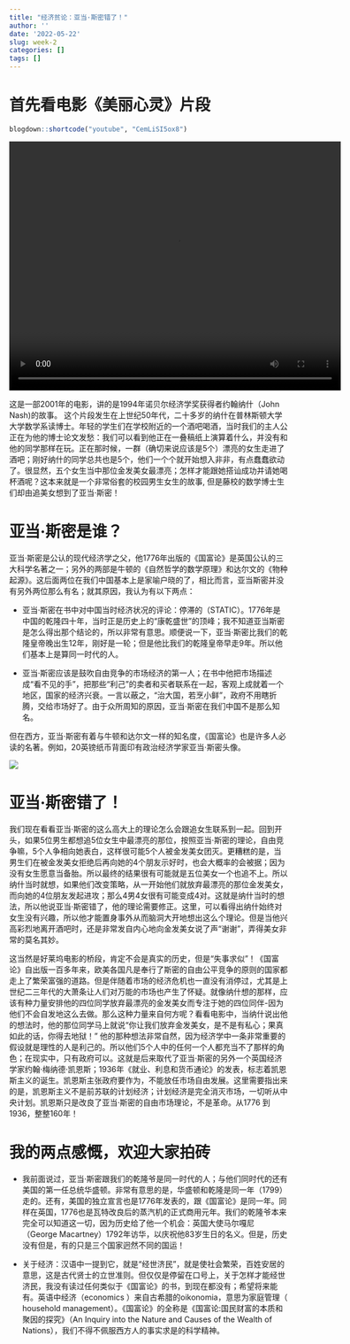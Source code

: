 ```yaml
---
title: "经济贫论：亚当·斯密错了！"
author: ''
date: '2022-05-22'
slug: week-2
categories: []
tags: []
---
```


# 首先看电影《美丽心灵》片段

```r
blogdown::shortcode("youtube", "CemLiSI5ox8")
```

![](ABeautifulMind.mp4){width=600 height=450}

 这是一部2001年的电影，讲的是1994年诺贝尔经济学奖获得者约翰纳什（John Nash)的故事。 这个片段发生在上世纪50年代，二十多岁的纳什在普林斯顿大学大学数学系读博士。年轻的学生们在学校附近的一个酒吧喝酒，当时我们的主人公正在为他的博士论文发愁：我们可以看到他正在一叠稿纸上演算着什么，并没有和他的同学那样在玩。正在那时候，一群（确切来说应该是5个）漂亮的女生走进了酒吧；刚好纳什的同学总共也是5个，他们一个个就开始想入非非，有点蠢蠢欲动了。很显然，五个女生当中那位金发美女最漂亮；怎样才能跟她搭讪成功并请她喝杯酒呢？这本来就是一个非常俗套的校园男生女生的故事, 但是藤校的数学博士生们却由追美女想到了亚当·斯密！
 
# 亚当·斯密是谁？

亚当·斯密是公认的现代经济学之父，他1776年出版的《国富论》是英国公认的三大科学名著之一；另外的两部是牛顿的《自然哲学的数学原理》和达尔文的《物种起源》。这后面两位在我们中国基本上是家喻户晓的了，相比而言，亚当斯密并没有另外两位那么有名；就其原因，我认为有以下两点：

- 亚当·斯密在书中对中国当时经济状况的评论：停滞的（STATIC）。1776年是中国的乾隆四十年，当时正是历史上的“康乾盛世”的顶峰；我不知道亚当斯密是怎么得出那个结论的，所以非常有意思。顺便说一下，亚当·斯密比我们的乾隆皇帝晚出生12年，刚好是一轮；但是他比我们的乾隆皇帝早走9年。所以他们基本上是算同一时代的人。

- 亚当·斯密应该是鼓吹自由竞争的市场经济的第一人；在书中他把市场描述成“看不见的手”，把那些“利己”的卖者和买者联系在一起，客观上成就着一个地区，国家的经济兴衰。一言以蔽之，“治大国，若烹小鲜”，政府不用瞎折腾，交给市场好了。由于众所周知的原因，亚当·斯密在我们中国不是那么知名。

但在西方，亚当·斯密有着与牛顿和达尔文一样的知名度，《国富论》也是许多人必读的名著。例如，20英镑纸币背面印有政治经济学家亚当·斯密头像。

![](20_Bill_AdamSmith.png)

# 亚当·斯密错了！

我们现在看看亚当·斯密的这么高大上的理论怎么会跟追女生联系到一起。回到开头，如果5位男生都想追5位女生中最漂亮的那位，按照亚当·斯密的理论，自由竞争嘛，5个人争相向她表白，这样很可能5个人被金发美女团灭。更糟糕的是，当男生们在被金发美女拒绝后再向她的4个朋友示好时，也会大概率的会被据；因为没有女生愿意当备胎。所以最终的结果很有可能就是五位美女一个也追不上。所以纳什当时就想，如果他们改变策略，从一开始他们就放弃最漂亮的那位金发美女，而向她的4位朋友发起进攻；那么4男4女很有可能变成4对。这就是纳什当时的想法，所以他说亚当·斯密错了，他的理论需要修正。这里，可以看得出纳什始终对女生没有兴趣，所以他才能置身事外从而脑洞大开地想出这么个理论。但是当他兴高彩烈地离开酒吧时，还是非常发自内心地向金发美女说了声“谢谢”，弄得美女非常的莫名其妙。

这当然是好莱坞电影的桥段，肯定不会是真实的历史，但是“失事求似”！《国富论》自出版一百多年来，欧美各国凡是奉行了斯密的自由公平竞争的原则的国家都走上了繁荣富强的道路。但是伴随着市场的经济危机也一直没有消停过，尤其是上世纪二三年代的大萧条让人们对万能的市场也产生了怀疑。就像纳什想的那样，应该有种力量安排他的四位同学放弃最漂亮的金发美女而专注于她的四位同伴-因为他们不会自发地这么去做。那么这种力量来自何方呢？看看电影中，当纳什说出他的想法时，他的那位同学马上就说“你让我们放弃金发美女，是不是有私心；果真如此的话，你得去地狱！” 他的那种想法非常自然，因为经济学中一条非常重要的假设就是理性的人是利己的。所以他们5个人中的任何一个人都充当不了那样的角色；在现实中，只有政府可以。这就是后来取代了亚当·斯密的另外一个英国经济学家约翰·梅纳德·凯恩斯；1936年《就业、利息和货币通论》的发表，标志着凯恩斯主义的诞生。凯恩斯主张政府要作为，不能放任市场自由发展。这里需要指出来的是，凯恩斯主义不是前苏联的计划经济；计划经济是完全消灭市场，一切听从中央计划。凯恩斯只是改良了亚当·斯密的自由市场理论，不是革命。从1776 到1936，整整160年！

# 我的两点感慨，欢迎大家拍砖

- 我前面说过，亚当·斯密跟我们的乾隆爷是同一时代的人；与他们同时代的还有美国的第一任总统华盛顿。非常有意思的是，华盛顿和乾隆是同一年（1799）走的。还有，美国的独立宣言也是1776年发表的，跟《国富论》是同一年。同样在英国，1776也是瓦特改良后的蒸汽机的正式商用元年。我们的乾隆爷本来完全可以知道这一切，因为历史给了他一个机会：英国大使马尔嘎尼（George Macartney）1792年访华，以庆祝他83岁生日的名义。但是，历史没有但是，有的只是三个国家迥然不同的国运！

- 关于经济：汉语中一提到它，就是“经世济民”，就是使社会繁荣，百姓安居的意思，这是古代贤士的立世准则。但仅仅是停留在口号上，关于怎样才能经世济民，我没有读过任何类似于《国富论》的书，到现在都没有；希望将来能有。英语中经济（economics ）来自古希腊的oikonomia，意思为家庭管理（ household management）。《国富论》的全称是《国富论:国民财富的本质和聚因的探究》（An Inquiry into the Nature and Causes of the Wealth of Nations），我们不得不佩服西方人的事实求是的科学精神。
